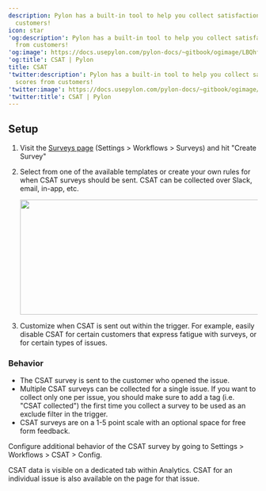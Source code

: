 ---
description: Pylon has a built-in tool to help you collect satisfaction scores from
  customers!
icon: star
'og:description': Pylon has a built-in tool to help you collect satisfaction scores
  from customers!
'og:image': https://docs.usepylon.com/pylon-docs/~gitbook/ogimage/LBQhfxjdBWWsAnWPPqhW
'og:title': CSAT | Pylon
title: CSAT
'twitter:description': Pylon has a built-in tool to help you collect satisfaction
  scores from customers!
'twitter:image': https://docs.usepylon.com/pylon-docs/~gitbook/ogimage/LBQhfxjdBWWsAnWPPqhW
'twitter:title': CSAT | Pylon
---
## Setup

1. Visit the [Surveys page](https://app.usepylon.com/settings/surveys) (Settings > Workflows > Surveys) and hit "Create Survey"
2. Select from one of the available templates or create your own rules for when CSAT surveys should be sent. CSAT can be collected over Slack, email, in-app, etc.

    <Frame>
    <img alt="" class="block" data-testid="zoom-image" fetchpriority="high" height="232" sizes="(max-width: 640px) 400px, 768px" src="/images/c3a7c954.png" width="572"/>
    </Frame>

3. Customize when CSAT is sent out within the trigger. For example, easily disable CSAT for certain customers that express fatigue with surveys, or for certain types of issues.

### Behavior

* The CSAT survey is sent to the customer who opened the issue.
* Multiple CSAT surveys can be collected for a single issue. If you want to collect only one per issue, you should make sure to add a tag (i.e. "CSAT collected") the first time you collect a survey to be used as an exclude filter in the trigger.
* CSAT surveys are on a 1-5 point scale with an optional space for free form feedback.

Configure additional behavior of the CSAT survey by going to Settings > Workflows > CSAT > Config.

CSAT data is visible on a dedicated tab within Analytics. CSAT for an individual issue is also available on the page for that issue.
